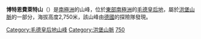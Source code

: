 {{Coord|71|45|S|11|25|E|source:GNIS|display=title}}

'''博特恩費萊特山'''（{{lang-en|Botnfjellet Mountain}}）是[[南極洲|南極洲]]的山峰，位於[[東部南極洲|東部南極洲]]的[[毛德皇后地|毛德皇后地]]，屬於[[洪堡山脈|洪堡山脈]]的一部分，海拔高度2,750米，該山峰由[[德國|德國]]的探險隊發現。

{{DEFAULTSORT:Botnfjellet Mountain}}
[[Category:毛德皇后地山峰|Category:毛德皇后地山峰]]
[[Category:洪堡山脈|Category:洪堡山脈]]
[[Category:海拔2000公尺至2999公尺的南極洲山峰|750]]

{{PrincessAstridCoast-geo-stub}}